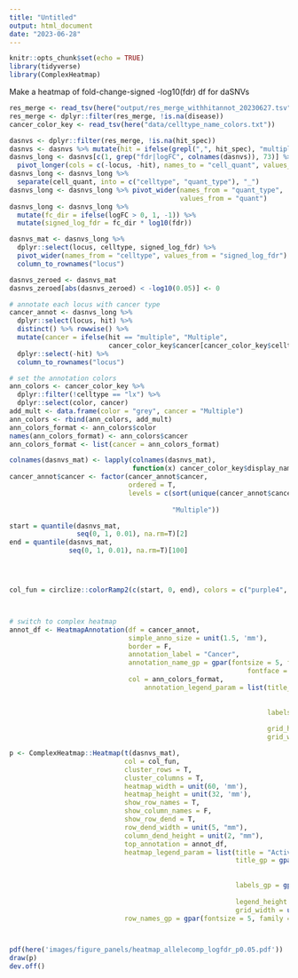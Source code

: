 ```yaml
---
title: "Untitled"
output: html_document
date: "2023-06-28"
---
```


```r
knitr::opts_chunk$set(echo = TRUE)
library(tidyverse)
library(ComplexHeatmap)
```

Make a heatmap of fold-change-signed -log10(fdr) df for daSNVs
```r
res_merge <- read_tsv(here("output/res_merge_withhitannot_20230627.tsv"))
res_merge <- dplyr::filter(res_merge, !is.na(disease))
cancer_color_key <- read_tsv(here("data/celltype_name_colors.txt"))

```


```r
dasnvs <- dplyr::filter(res_merge, !is.na(hit_spec))
dasnvs <- dasnvs %>% mutate(hit = ifelse(grepl(",", hit_spec), "multiple", hit_spec))
dasnvs_long <- dasnvs[c(1, grep("fdr|logFC", colnames(dasnvs)), 73)] %>%
  pivot_longer(cols = c(-locus, -hit), names_to = "cell_quant", values_to = "quant")
dasnvs_long <- dasnvs_long %>%
  separate(cell_quant, into = c("celltype", "quant_type"), "_")
dasnvs_long <- dasnvs_long %>% pivot_wider(names_from = "quant_type",
                                           values_from = "quant")
dasnvs_long <- dasnvs_long %>%
  mutate(fc_dir = ifelse(logFC > 0, 1, -1)) %>%
  mutate(signed_log_fdr = fc_dir * log10(fdr))

dasnvs_mat <- dasnvs_long %>%
  dplyr::select(locus, celltype, signed_log_fdr) %>%
  pivot_wider(names_from = "celltype", values_from = "signed_log_fdr") %>%
  column_to_rownames("locus")

dasnvs_zeroed <- dasnvs_mat
dasnvs_zeroed[abs(dasnvs_zeroed) < -log10(0.05)] <- 0
```

```r

# annotate each locus with cancer type
cancer_annot <- dasnvs_long %>%
  dplyr::select(locus, hit) %>%
  distinct() %>% rowwise() %>%
  mutate(cancer = ifelse(hit == "multiple", "Multiple",
                         cancer_color_key$cancer[cancer_color_key$celltype == hit])) %>%
  dplyr::select(-hit) %>%
  column_to_rownames("locus")

# set the annotation colors
ann_colors <- cancer_color_key %>%
  dplyr::filter(!celltype == "lx") %>%
  dplyr::select(color, cancer)
add_mult <- data.frame(color = "grey", cancer = "Multiple")
ann_colors <- rbind(ann_colors, add_mult)
ann_colors_format <- ann_colors$color
names(ann_colors_format) <- ann_colors$cancer
ann_colors_format <- list(cancer = ann_colors_format)

colnames(dasnvs_mat) <- lapply(colnames(dasnvs_mat),
                               function(x) cancer_color_key$display_name[cancer_color_key$celltype == x])
cancer_annot$cancer <- factor(cancer_annot$cancer,
                              ordered = T,
                              levels = c(sort(unique(cancer_annot$cancer[!cancer_annot$cancer ==
                                                                           "Multiple"])),
                                         "Multiple"))

start = quantile(dasnvs_mat,
                 seq(0, 1, 0.01), na.rm=T)[2]
end = quantile(dasnvs_mat, 
               seq(0, 1, 0.01), na.rm=T)[100]




col_fun = circlize::colorRamp2(c(start, 0, end), colors = c("purple4", "white", "tomato"))



# switch to complex heatmap
annot_df <- HeatmapAnnotation(df = cancer_annot,
                              simple_anno_size = unit(1.5, 'mm'),
                              border = F,
                              annotation_label = "Cancer",
                              annotation_name_gp = gpar(fontsize = 5, family = "Helvetica",
                                                            fontface = "bold"),
                              col = ann_colors_format,
                                  annotation_legend_param = list(title_gp = gpar(fontsize = 5,
                                                                                 family = "Helvetica",
                                                                                 fontface = "bold"),
                                                                 labels_gp = gpar(fontsize = 4,
                                                                                  family = "Helvetica"),
                                                                 grid_height = unit(0.2, 'mm'),
                                                                 grid_width = unit(2, 'mm')))

p <- ComplexHeatmap::Heatmap(t(dasnvs_mat),
                             col = col_fun,
                             cluster_rows = T,
                             cluster_columns = T,
                             heatmap_width = unit(60, 'mm'),
                             heatmap_height = unit(32, 'mm'),
                             show_row_names = T,
                             show_column_names = F,
                             show_row_dend = T,
                             row_dend_width = unit(5, "mm"),
                             column_dend_height = unit(2, "mm"),
                             top_annotation = annot_df,
                             heatmap_legend_param = list(title = "Activity",
                                                         title_gp = gpar(fontsize = 5,
                                                                         fontface = "bold",
                                                                         family = "Helvetica"),
                                                         labels_gp = gpar(fontsize = 5,
                                                                          family = "Helvetica"),
                                                         legend_height = unit(20, 'mm'),
                                                         grid_width = unit(2, 'mm')),
                             row_names_gp = gpar(fontsize = 5, family = "Helvetica"))



pdf(here('images/figure_panels/heatmap_allelecomp_logfdr_p0.05.pdf'))
draw(p)
dev.off()

```
